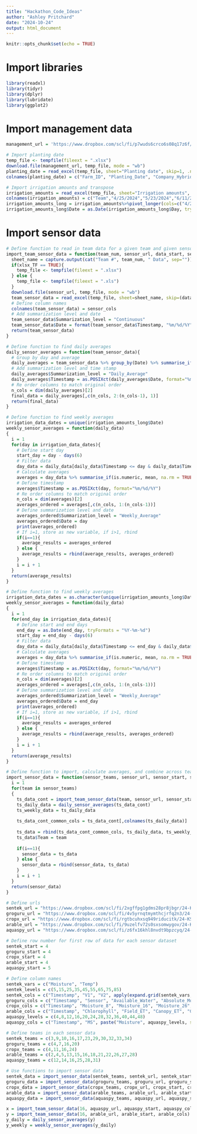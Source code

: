---
title: "Hackathon_Code_Ideas"
author: "Ashley Pritchard"
date: "2024-10-24"
output: html_document
---

```{r setup, include=FALSE}
knitr::opts_chunk$set(echo = TRUE)
```

# Import libraries
```{r}
library(readxl)
library(tidyr)
library(dplyr)
library(lubridate)
library(ggplot2)
```


# Import management data
```{r}
management_url = 'https://www.dropbox.com/scl/fi/p7wuds6crco6s08q17z6f/2024_TAPS_management.xlsx?rlkey=mfuko6ha8myosc6py0jg7npx9&st=t2h4jkek&dl=1'

# Import planting date
temp_file <- tempfile(fileext = ".xlsx")
download.file(management_url, temp_file, mode = "wb")
planting_date = read_excel(temp_file, sheet="Planting date", skip=1, .name_repair = "unique_quiet")
colnames(planting_date) = c("Farm_ID", "Planting_Date", "Company_Hybrid", "Seeding_Rate")

# Import irrigation amounts and transpose
irrigation_amounts = read_excel(temp_file, sheet="Irrigation amounts", skip=1, .name_repair = "unique_quiet")
colnames(irrigation_amounts) = c("Team","4/25/2024","5/23/2024","6/11/2024","6/18/2024","6/25/2024","7/2/2024","7/9/2024","7/10/2024","7/16/2024","7/17/2024","7/23/2024","7/23/2024","7/30/2024","8/6/2024","8/7/2024","8/13/2024","8/20/2024","8/27/2024","9/3/2024","9/10/2024","Total")
irrigation_amounts_long = irrigation_amounts%>%pivot_longer(cols=c("4/25/2024","5/23/2024","6/11/2024","6/18/2024","6/25/2024","7/2/2024","7/9/2024","7/10/2024","7/16/2024","7/17/2024","7/23/2024","7/23/2024","7/30/2024","8/6/2024","8/7/2024","8/13/2024","8/20/2024","8/27/2024","9/3/2024","9/10/2024"), names_to="Day", values_to="Amount")
irrigation_amounts_long$Date = as.Date(irrigation_amounts_long$Day, tryFormats="%m/%d/%Y")
```
# Import sensor data
```{r}
# Define function to read in team data for a given team and given sensor
import_team_sensor_data = function(team_num, sensor_url, data_start, sensor_cols, xlsx_TF){
  sheet_name = capture.output(cat("Team #", team_num, " Data", sep=""))
  if(xlsx_TF == TRUE){
    temp_file <- tempfile(fileext = ".xlsx")
  } else {
    temp_file <- tempfile(fileext = ".xls")
  }
  download.file(sensor_url, temp_file, mode = "wb")
  team_sensor_data = read_excel(temp_file, sheet=sheet_name, skip=(data_start-2), .name_repair = "unique_quiet")
  # Define column names
  colnames(team_sensor_data) = sensor_cols
  # Add summarization level and date
  team_sensor_data$Summarization_level = "Continuous"
  team_sensor_data$Date = format(team_sensor_data$Timestamp, "%m/%d/%Y")
  return(team_sensor_data)
}

# Define function to find daily averages
daily_sensor_averages = function(team_sensor_data){
  # Group by day and average
  daily_averages = team_sensor_data %>% group_by(Date) %>% summarise_if(is.numeric, mean, na.rm = TRUE)
  # Add summarization level and time stamp
  daily_averages$Summarization_level = "Daily_Average"
  daily_averages$Timestamp = as.POSIXct(daily_averages$Date, format="%m/%d/%Y")
  # Re order columns to match original order
  n_cols = dim(daily_averages)[2]
  final_data = daily_averages[,c(n_cols, 2:(n_cols-1), 1)]
  return(final_data)
}

# Define function to find weekly averages
irrigation_data_dates = unique(irrigation_amounts_long$Date)
weekly_sensor_averages = function(daily_data)
{
  i = 1
  for(day in irrigation_data_dates){
    # Define start day
    start_day = day - days(6)
    # Filter data
    day_data = daily_data[daily_data$Timestamp <= day & daily_data$Timestamp >= start_day,]
    # Calculate averages
    averages = day_data %>% summarise_if(is.numeric, mean, na.rm = TRUE)
    # Define timestamp
    averages$Timestamp = as.POSIXct(day, format="%m/%d/%Y")
    # Re order columns to match original order
    n_cols = dim(averages)[2]
    averages_ordered = averages[,c(n_cols, 1:(n_cols-1))]
    # Define summarization level and date
    averages_ordered$Summarization_level = "Weekly_Average"
    averages_ordered$Date = day
    print(averages_ordered)
    # If i=1, store as new variable, if i>1, rbind
    if(i==1){
      average_results = averages_ordered
    } else {
      average_results = rbind(average_results, averages_ordered)
    }
    i = i + 1
  }
  return(average_results)
}

# Define function to find weekly averages
irrigation_data_dates = as.character(unique(irrigation_amounts_long$Date))
weekly_sensor_averages = function(daily_data)
{
  i = 1
  for(end_day in irrigation_data_dates){
    # Define start and end days
    end_day = as.Date(end_day, tryFormats = "%Y-%m-%d")
    start_day = end_day - days(6)
    # Filter data
    day_data = daily_data[daily_data$Timestamp <= end_day & daily_data$Timestamp >= start_day,]
    # Calculate averages
    averages = day_data %>% summarise_if(is.numeric, mean, na.rm = TRUE)
    # Define timestamp
    averages$Timestamp = as.POSIXct(day, format="%m/%d/%Y")
    # Re order columns to match original order
    n_cols = dim(averages)[2]
    averages_ordered = averages[,c(n_cols, 1:(n_cols-1))]
    # Define summarization level and date
    averages_ordered$Summarization_level = "Weekly_Average"
    averages_ordered$Date = end_day
    print(averages_ordered)
    # If i=1, store as new variable, if i>1, rbind
    if(i==1){
      average_results = averages_ordered
    } else {
      average_results = rbind(average_results, averages_ordered)
    }
    i = i + 1
  }
  return(average_results)
}

# Define function to import, calculate averages, and combine across teams
import_sensor_data = function(sensor_teams, sensor_url, sensor_start, sensor_cols, xlsx_TF){
  i = 1
  for(team in sensor_teams)
  {
    ts_data_cont = import_team_sensor_data(team, sensor_url, sensor_start, sensor_cols, xlsx_TF)
    ts_daily_data = daily_sensor_averages(ts_data_cont)
    ts_weekly_data = ts_daily_data
    
    ts_data_cont_common_cols = ts_data_cont[,colnames(ts_daily_data)]
    
    ts_data = rbind(ts_data_cont_common_cols, ts_daily_data, ts_weekly_data)
    ts_data$Team = team
    
    if(i==1){
      sensor_data = ts_data
    } else {
      sensor_data = rbind(sensor_data, ts_data)
    }
    i = i + 1
  }
  return(sensor_data)
}

```


```{r}
# Define urls
sentek_url = "https://www.dropbox.com/scl/fi/2xgffpg1gdms28pr8jbgr/24-KSU-TAPS-Sentek.xlsx?rlkey=lhmpdb4j19q962zmgzc5kyumj&st=x53jytk3&dl=1"
groguru_url = "https://www.dropbox.com/scl/fi/4v5yrnqtmymthcjrfq2n3/24-KSU-TAPS-GroGuru.xls?rlkey=815wgna44s3urvy9nvk3kcfha&st=a2iu3mrw&dl=1"
cropx_url = "https://www.dropbox.com/scl/fi/rgtbcuhxsq949riducitk/24-KSU-TAPS-CropX.xlsx?rlkey=ly6tg462j1mmfpyzvvaqynusr&st=wu7h8ltd&dl=1"
arable_url = "https://www.dropbox.com/scl/fi/9uzelfv72s0sxsomwygov/24-KSU-TAPS-Arable.xlsx?rlkey=qwzndxaiikk8xhowsr723md8z&st=qu7edvob&dl=1"
aquaspy_url = "https://www.dropbox.com/scl/fi/z6fx16khl8nvdt9bpzcyq/24-KSU-TAPS-AquaSpy.xlsx?rlkey=7lhbfddwjo8eot20u0ynxfobs&st=lkmozcbp&dl=1"

# Define row number for first row of data for each sensor dataset
sentek_start = 4
groguru_start = 4
cropx_start = 4
arable_start = 4
aquaspy_start = 5

# Define column names
sentek_vars = c("Moisture", "Temp")
sentek_levels = c(5,15,25,35,45,55,65,75,85)
sentek_cols = c("Timestamp", "V1", "V2", apply(expand.grid(sentek_vars, sentek_levels), 1, paste, collapse="_"))
groguru_cols = c("Timestamp", "Sensor", "Available_Water", "Absolute_Moisture", "Relative_Moisture", "Temp", "Available_water_relative")
cropx_cols = c("Timestamp", "Moisture_8", "Moisture_16", "Moisture_26", "Temp_8", "Temp_16", "Ecpw_8", "Ecpw_16", "Ecpw_26")
arable_cols = c("Timestamp", "Chlorophyll", "Field_ET", "Canopy_ET", "Growing_Days", "Cummulative_Growing_Days", "NDVI", "Min_Relative_Humidity", "Relative_Humidity_Max_Temp", "Relative_Humidity_Min_Temp", "Radiation", "Max_Temp", "Mean_Temp", "Min_Temp", "Max_Dew_Temp", "Max_Temp_Time", "Min_Temp_Time", "Percipitation", "Percipitation_Hours", "Cummulative_Percepitation", "Sea_Pressure", "Vapor_Pressure", "Crop_Coeff", "Leaf_Wetness_Hours", "Dew_Temp", "Crop_Water_Demand", "Sun_Duration", "Wind_Direction", "Wind_Speed", "Wind_Direction_Degrees", "Max_Wind_Speed", "Min_Wind_Speed")
aquaspy_levels = c(4,8,12,16,20,24,28,32,36,40,44,48)
aquaspy_cols = c("Timestamp", "MS", paste("Moisture", aquaspy_levels, sep="_"), paste("EC", aquaspy_levels, sep="_"), paste("Temp", aquaspy_levels, sep="_"))

# Define teams in each sensor data
sentek_teams = c(3,9,10,16,17,23,29,30,32,33,34)
groguru_teams = c(4,7,16,20)
cropx_teams = c(4,11,16,24)
arable_teams = c(2,4,5,13,15,16,18,21,22,26,27,28)
aquaspy_teams = c(12,14,16,25,28,31)

# Use functions to import sensor data
sentek_data = import_sensor_data(sentek_teams, sentek_url, sentek_start, sentek_cols, TRUE)
groguru_data = import_sensor_data(groguru_teams, groguru_url, groguru_start, groguru_cols, FALSE)
cropx_data = import_sensor_data(cropx_teams, cropx_url, cropx_start, cropx_cols, TRUE)
arable_data = import_sensor_data(arable_teams, arable_url, arable_start, arable_cols, TRUE)
aquaspy_data = import_sensor_data(aquaspy_teams, aquaspy_url, aquaspy_start, aquaspy_cols, TRUE)

```

```{r}

x = import_team_sensor_data(16, aquaspy_url, aquaspy_start, aquaspy_cols)
y = import_team_sensor_data(16, arable_url, arable_start, arable_cols)
y_daily = daily_sensor_averages(y)
y_weekly = weekly_sensor_averages(y_daily)


```






